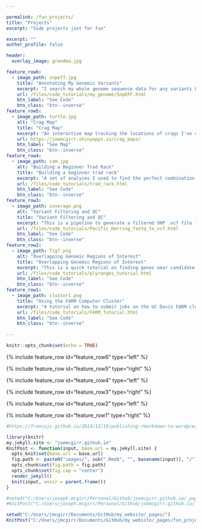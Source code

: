 ```yaml
---

permalink: /fun_projects/
title: "Projects"
excerpt: "Side projects just for fun"

excerpt: ""
author_profile: false

header:
  overlay_image: grandma.jpg

feature_row6:
  - image_path: snpeff.jpg
    title: "Annotating My Genomic Variants"
    excerpt: "I search my whole genome sequence data for any variants known to disrupt protein function or play a role in disease."
    url: /files/code_tutorials/my_genome/SnpEFF.html
    btn_label: "See Code"
    btn_class: "btn--inverse"
feature_row5:
  - image_path: turtle.jpg
    alt: "Crag Map"
    title: "Crag Map"
    excerpt: "An interactive map tracking the locations of crags I've climbed at. Built with R shiny. Git Repo: joemcgirr/rock_climbing/crag_maps"
    url: https://joemcgirr.shinyapps.io/crag_maps/
    btn_label: "See Map"
    btn_class: "btn--inverse"  
feature_row4:
  - image_path: cam.jpg
    alt: "Building a Beginner Trad Rack"
    title: "Building a beginner trad rack"
    excerpt: "A set of analyses I used to find the perfect combination of rock climbing gear. I collected data for trad equipment offered by several manufacturers to compare price/quality tradeoffs."
    url: /files/code_tutorials/trad_rack.html
    btn_label: "See Code"
    btn_class: "btn--inverse"  
feature_row3:
  - image_path: coverage.png
    alt: "Variant Filtering and QC"
    title: "Variant Filtering and QC"
    excerpt: "This is a pipeline to generate a filtered SNP .vcf file from raw .fastq files. The approach is designed for hundreds of whole-genome low coverage sequences."
    url: /files/code_tutorials/Pacific_Herring_fastq_to_vcf.html
    btn_label: "See Code"
    btn_class: "btn--inverse"
feature_row2:
  - image_path: fig7.png
    alt: "Overlapping Genomic Regions of Interest"
    title: "Overlapping Genomic Regions of Interest"
    excerpt: "This is a quick tutorial on finding genes near candidate SNPs using my favorite R package plyranges."
    url: /files/code_tutorials/plyranges_tutorial.html
    btn_label: "See Code"
    btn_class: "btn--inverse"
feature_row1:
  - image_path: cluster1.png
    title: "Using the FARM Computer Cluster"
    excerpt: "A tutorial on how to submit jobs on the UC Davis FARM cluster. Developed for ECL243 (Ecological Genomics graduate level course)"
    url: /files/code_tutorials/FARM_Tutorial.html
    btn_label: "See Code"
    btn_class: "btn--inverse"
    
---
```


```r
knitr::opts_chunk$set(echo = TRUE)
```


{% include feature_row id="feature_row6" type="left" %}

{% include feature_row id="feature_row5" type="right" %}

{% include feature_row id="feature_row4" type="left" %}

{% include feature_row id="feature_row3" type="right" %}

{% include feature_row id="feature_row2" type="left" %}

{% include feature_row id="feature_row1" type="right" %}




```r
#https://francojc.github.io/2014/12/19/publishing-rmarkdown-to-wordpress-or-jekyll/

library(knitr)
my.jekyll.site <- "joemcgirr.github.io"
KnitPost <- function(input, base.url = my.jekyll.site) {
  opts_knit$set(base.url = base.url)
  fig.path <- paste0("images/", sub(".Rmd$", "", basename(input)), "/")
  opts_chunk$set(fig.path = fig.path)
  opts_chunk$set(fig.cap = "center")
  render_jekyll()
  knit(input, envir = parent.frame())
}

#setwd("C:/Users/joseph.mcgirr/Personal/Github/joemcgirr.github.io/_pages/")
#KnitPost("C:/Users/joseph.mcgirr/Personal/Github/joemcgirr.github.io/_pages/fun_projects.Rmd")

setwd("C:/Users/jmcgirr/Documents/GitHub/my_website/_pages/")
KnitPost("C:/Users/jmcgirr/Documents/GitHub/my_website/_pages/fun_projects.Rmd")


```
